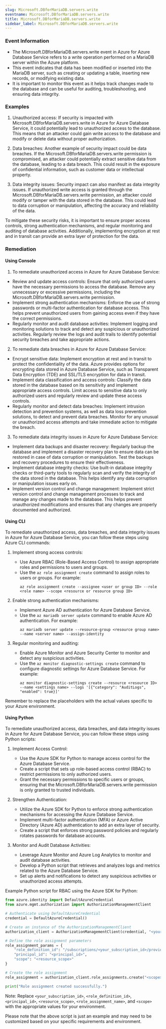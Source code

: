 ```yaml
--- 
slug: Microsoft.DBforMariaDB.servers.write
eventname: Microsoft.DBforMariaDB.servers.write
title: Microsoft.DBforMariaDB.servers.write
sidebar_label: Microsoft.DBforMariaDB.servers.write
---
```

                       
### Event Information

- The Microsoft.DBforMariaDB.servers.write event in Azure for Azure Database Service refers to a write operation performed on a MariaDB server within the Azure platform.
- This event indicates that data has been modified or inserted into the MariaDB server, such as creating or updating a table, inserting new records, or modifying existing data.
- It is important to monitor this event as it helps track changes made to the database and can be useful for auditing, troubleshooting, and ensuring data integrity.


### Examples

1. Unauthorized access: If security is impacted with Microsoft.DBforMariaDB.servers.write in Azure for Azure Database Service, it could potentially lead to unauthorized access to the database. This means that an attacker could gain write access to the database and modify or delete data without proper authorization.

2. Data breaches: Another example of security impact could be data breaches. If the Microsoft.DBforMariaDB.servers.write permission is compromised, an attacker could potentially extract sensitive data from the database, leading to a data breach. This could result in the exposure of confidential information, such as customer data or intellectual property.

3. Data integrity issues: Security impact can also manifest as data integrity issues. If unauthorized write access is granted through the Microsoft.DBforMariaDB.servers.write permission, an attacker could modify or tamper with the data stored in the database. This could lead to data corruption or manipulation, affecting the accuracy and reliability of the data.

To mitigate these security risks, it is important to ensure proper access controls, strong authentication mechanisms, and regular monitoring and auditing of database activities. Additionally, implementing encryption at rest and in transit can provide an extra layer of protection for the data.

### Remediation

#### Using Console

1. To remediate unauthorized access in Azure for Azure Database Service:

- Review and update access controls: Ensure that only authorized users have the necessary permissions to access the database. Remove any unnecessary or excessive permissions, including the Microsoft.DBforMariaDB.servers.write permission.
- Implement strong authentication mechanisms: Enforce the use of strong passwords or multi-factor authentication for database access. This helps prevent unauthorized users from gaining access even if they have the correct permissions.
- Regularly monitor and audit database activities: Implement logging and monitoring solutions to track and detect any suspicious or unauthorized activities. Regularly review the logs and audit trails to identify potential security breaches and take appropriate actions.

2. To remediate data breaches in Azure for Azure Database Service:

- Encrypt sensitive data: Implement encryption at rest and in transit to protect the confidentiality of the data. Azure provides options for encrypting data stored in Azure Database Service, such as Transparent Data Encryption (TDE) and SSL/TLS encryption for data in transit.
- Implement data classification and access controls: Classify the data stored in the database based on its sensitivity and implement appropriate access controls. Limit access to sensitive data to only authorized users and regularly review and update these access controls.
- Regularly monitor and detect data breaches: Implement intrusion detection and prevention systems, as well as data loss prevention solutions, to detect and prevent data breaches. Monitor for any unusual or unauthorized access attempts and take immediate action to mitigate the breach.

3. To remediate data integrity issues in Azure for Azure Database Service:

- Implement data backups and disaster recovery: Regularly backup the database and implement a disaster recovery plan to ensure data can be restored in case of data corruption or manipulation. Test the backups and recovery procedures to ensure their effectiveness.
- Implement database integrity checks: Use built-in database integrity checks or third-party tools to regularly scan and verify the integrity of the data stored in the database. This helps identify any data corruption or manipulation issues early on.
- Implement version control and change management: Implement strict version control and change management processes to track and manage any changes made to the database. This helps prevent unauthorized modifications and ensures that any changes are properly documented and authorized.

#### Using CLI

To remediate unauthorized access, data breaches, and data integrity issues in Azure for Azure Database Service, you can follow these steps using Azure CLI commands:

1. Implement strong access controls:
   - Use Azure RBAC (Role-Based Access Control) to assign appropriate roles and permissions to users and groups.
   - Use the `az role assignment create` command to assign roles to users or groups. For example:
     ```
     az role assignment create --assignee <user or group ID> --role <role name> --scope <resource or resource group ID>
     ```

2. Enable strong authentication mechanisms:
   - Implement Azure AD authentication for Azure Database Service.
   - Use the `az mariadb server update` command to enable Azure AD authentication. For example:
     ```
     az mariadb server update --resource-group <resource group name> --name <server name> --assign-identity
     ```

3. Regular monitoring and auditing:
   - Enable Azure Monitor and Azure Security Center to monitor and detect any suspicious activities.
   - Use the `az monitor diagnostic-settings create` command to configure diagnostic settings for Azure Database Service. For example:
     ```
     az monitor diagnostic-settings create --resource <resource ID> --name <settings name> --logs '[{"category": "AuditLogs", "enabled": true}]'
     ```

Remember to replace the placeholders with the actual values specific to your Azure environment.

#### Using Python

To remediate unauthorized access, data breaches, and data integrity issues in Azure for Azure Database Service, you can follow these steps using Python scripts:

1. Implement Access Control:
   - Use the Azure SDK for Python to manage access control for the Azure Database Service.
   - Create a script that sets up role-based access control (RBAC) to restrict permissions to only authorized users.
   - Grant the necessary permissions to specific users or groups, ensuring that the Microsoft.DBforMariaDB.servers.write permission is only granted to trusted individuals.

2. Strengthen Authentication:
   - Utilize the Azure SDK for Python to enforce strong authentication mechanisms for accessing the Azure Database Service.
   - Implement multi-factor authentication (MFA) or Azure Active Directory (Azure AD) authentication to add an extra layer of security.
   - Create a script that enforces strong password policies and regularly rotates passwords for database accounts.

3. Monitor and Audit Database Activities:
   - Leverage Azure Monitor and Azure Log Analytics to monitor and audit database activities.
   - Develop a Python script that retrieves and analyzes logs and metrics related to the Azure Database Service.
   - Set up alerts and notifications to detect any suspicious activities or unauthorized access attempts.

Example Python script for RBAC using the Azure SDK for Python:

```python
from azure.identity import DefaultAzureCredential
from azure.mgmt.authorization import AuthorizationManagementClient

# Authenticate using DefaultAzureCredential
credential = DefaultAzureCredential()

# Create an instance of the AuthorizationManagementClient
authorization_client = AuthorizationManagementClient(credential, "<your_subscription_id>")

# Define the role assignment parameters
role_assignment_params = {
    "role_definition_id": "/subscriptions/<your_subscription_id>/providers/Microsoft.Authorization/roleDefinitions/<role_definition_id>",
    "principal_id": "<principal_id>",
    "scope": "<resource_scope>"
}

# Create the role assignment
role_assignment = authorization_client.role_assignments.create("<scope>", "<role_assignment_name>", role_assignment_params)

print("Role assignment created successfully.")
```

Note: Replace `<your_subscription_id>`, `<role_definition_id>`, `<principal_id>`, `<resource_scope>`, `<role_assignment_name>`, and `<scope>` with the appropriate values for your environment.

Please note that the above script is just an example and may need to be customized based on your specific requirements and environment.


 